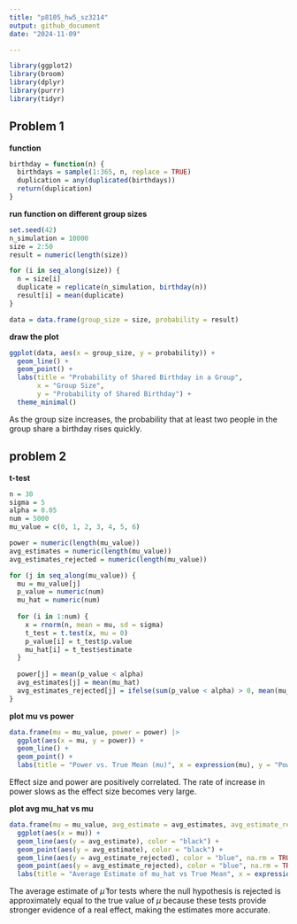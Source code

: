 ```yaml
---
title: "p8105_hw5_sz3214"
output: github_document
date: "2024-11-09"

---
```


```r
library(ggplot2)
library(broom)
library(dplyr)
library(purrr)
library(tidyr)
```


## Problem 1

**function**

```r
birthday = function(n) {
  birthdays = sample(1:365, n, replace = TRUE) 
  duplication = any(duplicated(birthdays))  
  return(duplication)
}

```

**run function on different group sizes**

```r
set.seed(42)  
n_simulation = 10000  
size = 2:50  
result = numeric(length(size))

for (i in seq_along(size)) {
  n = size[i]
  duplicate = replicate(n_simulation, birthday(n))  
  result[i] = mean(duplicate)  
}

data = data.frame(group_size = size, probability = result)
```

**draw the plot**

```r
ggplot(data, aes(x = group_size, y = probability)) +
  geom_line() +
  geom_point() +
  labs(title = "Probability of Shared Birthday in a Group",
       x = "Group Size",
       y = "Probability of Shared Birthday") +
  theme_minimal()
```

As the group size increases, the probability that at least two people in the group share a birthday rises quickly.


## problem 2

**t-test**

```r
n = 30  
sigma = 5 
alpha = 0.05 
num = 5000 
mu_value = c(0, 1, 2, 3, 4, 5, 6)

power = numeric(length(mu_value))
avg_estimates = numeric(length(mu_value))
avg_estimates_rejected = numeric(length(mu_value))

for (j in seq_along(mu_value)) {
  mu = mu_value[j]
  p_value = numeric(num)
  mu_hat = numeric(num)
  
  for (i in 1:num) {
    x = rnorm(n, mean = mu, sd = sigma)  
    t_test = t.test(x, mu = 0)  
    p_value[i] = t_test$p.value
    mu_hat[i] = t_test$estimate
  }
  
  power[j] = mean(p_value < alpha)
  avg_estimates[j] = mean(mu_hat)
  avg_estimates_rejected[j] = ifelse(sum(p_value < alpha) > 0, mean(mu_hat[p_value < alpha]), NA)
}

```

**plot mu vs power**

```r
data.frame(mu = mu_value, power = power) |>
  ggplot(aes(x = mu, y = power)) +
  geom_line() +
  geom_point() +
  labs(title = "Power vs. True Mean (mu)", x = expression(mu), y = "Power")
```

Effect size and power are positively correlated. 
The rate of increase in power slows as the effect size becomes very large.

**plot avg mu_hat vs mu**

```r
data.frame(mu = mu_value, avg_estimate = avg_estimates, avg_estimate_rejected = avg_estimates_rejected) |>
  ggplot(aes(x = mu)) +
  geom_line(aes(y = avg_estimate), color = "black") +
  geom_point(aes(y = avg_estimate), color = "black") +
  geom_line(aes(y = avg_estimate_rejected), color = "blue", na.rm = TRUE) +
  geom_point(aes(y = avg_estimate_rejected), color = "blue", na.rm = TRUE) +
  labs(title = "Average Estimate of mu_hat vs True Mean", x = expression(mu), y = "Average Estimate of mu_hat")
```

The average estimate of $\hat{\mu}$ for tests where the null hypothesis is rejected is approximately equal to the true value of $\mu$ because these tests provide stronger evidence of a real effect, making the estimates more accurate.

